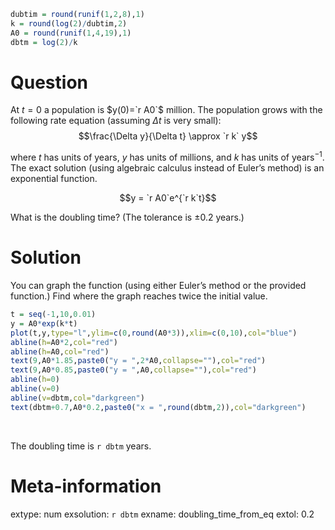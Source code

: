 ```r
dubtim = round(runif(1,2,8),1)
k = round(log(2)/dubtim,2)
A0 = round(runif(1,4,19),1)
dbtm = log(2)/k
```


Question
========

At $t=0$ a population is $y(0)=`r A0`$ million. The population grows with the following rate equation (assuming $\Delta t$ is very small):
$$\frac{\Delta y}{\Delta t} \approx `r k` y$$

where $t$ has units of years, $y$ has units of millions, and $k$ has units of years$^{-1}$. The exact solution (using algebraic calculus instead of Euler's method) is an exponential function.

$$y = `r A0`e^{`r k`t}$$

What is the doubling time? (The tolerance is $\pm 0.2$ years.)


Solution
========

You can graph the function (using either Euler's method or the provided function.) Find where the graph reaches twice the initial value.

```r
t = seq(-1,10,0.01)
y = A0*exp(k*t)
plot(t,y,type="l",ylim=c(0,round(A0*3)),xlim=c(0,10),col="blue")
abline(h=A0*2,col="red")
abline(h=A0,col="red")
text(9,A0*1.85,paste0("y = ",2*A0,collapse=""),col="red")
text(9,A0*0.85,paste0("y = ",A0,collapse=""),col="red")
abline(h=0)
abline(v=0)
abline(v=dbtm,col="darkgreen")
text(dbtm+0.7,A0*0.2,paste0("x = ",round(dbtm,2)),col="darkgreen")
```
\

The doubling time is `r dbtm` years.


Meta-information
============
extype: num
exsolution: `r dbtm`
exname: doubling_time_from_eq
extol: 0.2